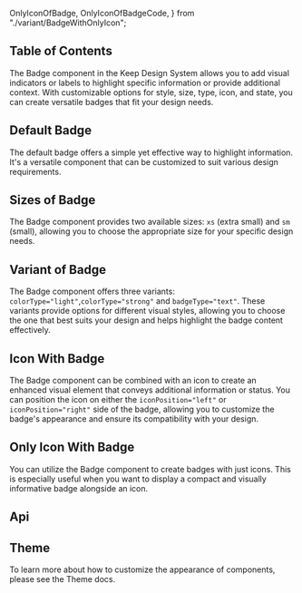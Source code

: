   OnlyIconOfBadge,
  OnlyIconOfBadgeCode,
} from "./variant/BadgeWithOnlyIcon";



## Table of Contents

The Badge component in the Keep Design System allows you to add visual indicators or labels to highlight specific information or provide additional context. With customizable options for style, size, type, icon, and state, you can create versatile badges that fit your design needs.

## Default Badge

The default badge offers a simple yet effective way to highlight information. It's a versatile component that can be customized to suit various design requirements.

<CodePreview code={DefaultBadgeCode}>
  <DefaultBadge />
</CodePreview>

## Sizes of Badge

The Badge component provides two available sizes: `xs` (extra small) and `sm` (small), allowing you to choose the appropriate size for your specific design needs.

<CodePreview code={SizesOfBadgeCode}>
  <SizesOfBadge />
</CodePreview>

## Variant of Badge

The Badge component offers three variants: `colorType="light"`,`colorType="strong"` and `badgeType="text"`. These variants provide options for different visual styles, allowing you to choose the one that best suits your design and helps highlight the badge content effectively.

<CodePreview code={VariantOfBadgeCode}>
  <VariantOfBadge />
</CodePreview>

## Icon With Badge

The Badge component can be combined with an icon to create an enhanced visual element that conveys additional information or status. You can position the icon on either the `iconPosition="left"` or `iconPosition="right"` side of the badge, allowing you to customize the badge's appearance and ensure its compatibility with your design.

<CodePreview code={IconWithBadgeCode}>
  <IconWithBadge />
</CodePreview>

## Only Icon With Badge

You can utilize the Badge component to create badges with just icons. This is especially useful when you want to display a compact and visually informative badge alongside an icon.

<CodePreview code={OnlyIconOfBadgeCode}>
  <OnlyIconOfBadge />
</CodePreview>

## Api

<ComponentApi data={badgeApiData} />

## Theme

To learn more about how to customize the appearance of components, please see the Theme docs.

<CssThemePreview code={useTheme().theme.badge} />
